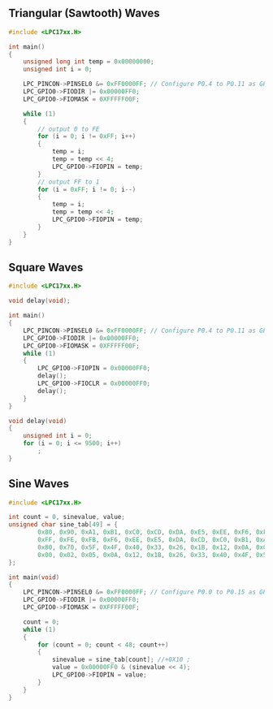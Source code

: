 ## Triangular (Sawtooth) Waves

```c
#include <LPC17xx.H>

int main()
{
	unsigned long int temp = 0x00000000;
	unsigned int i = 0;

	LPC_PINCON->PINSEL0 &= 0xFF0000FF; // Configure P0.4 to P0.11 as GPIO
	LPC_GPIO0->FIODIR |= 0x00000FF0;
	LPC_GPIO0->FIOMASK = 0XFFFFF00F;

	while (1)
	{
		// output 0 to FE
		for (i = 0; i != 0xFF; i++)
		{
			temp = i;
			temp = temp << 4;
			LPC_GPIO0->FIOPIN = temp;
		}
		// output FF to 1
		for (i = 0xFF; i != 0; i--)
		{
			temp = i;
			temp = temp << 4;
			LPC_GPIO0->FIOPIN = temp;
		}
	}
}
```

## Square Waves

```c
#include <LPC17xx.H>

void delay(void);

int main()
{
	LPC_PINCON->PINSEL0 &= 0xFF0000FF; // Configure P0.4 to P0.11 as GPIO
	LPC_GPIO0->FIODIR |= 0x00000FF0;
	LPC_GPIO0->FIOMASK = 0XFFFFF00F;
	while (1)
	{
		LPC_GPIO0->FIOPIN = 0x00000FF0;
		delay();
		LPC_GPIO0->FIOCLR = 0x00000FF0;
		delay();
	}
}

void delay(void)
{
	unsigned int i = 0;
	for (i = 0; i <= 9500; i++)
		;
}
```

## Sine Waves

```c
#include <LPC17xx.H>

int count = 0, sinevalue, value;
unsigned char sine_tab[49] = {
		0x80, 0x90, 0xA1, 0xB1, 0xC0, 0xCD, 0xDA, 0xE5, 0xEE, 0xF6, 0xFB, 0xFE,
		0xFF, 0xFE, 0xFB, 0xF6, 0xEE, 0xE5, 0xDA, 0xCD, 0xC0, 0xB1, 0xA1, 0x90,
		0x80, 0x70, 0x5F, 0x4F, 0x40, 0x33, 0x26, 0x1B, 0x12, 0x0A, 0x05, 0x02,
		0x00, 0x02, 0x05, 0x0A, 0x12, 0x1B, 0x26, 0x33, 0x40, 0x4F, 0x5F, 0x70, 0x80
};

int main(void)
{
	LPC_PINCON->PINSEL0 &= 0xFF0000FF; // Configure P0.0 to P0.15 as GPIO
	LPC_GPIO0->FIODIR |= 0x00000FF0;
	LPC_GPIO0->FIOMASK = 0XFFFFF00F;

	count = 0;
	while (1)
	{
		for (count = 0; count < 48; count++)
		{
			sinevalue = sine_tab[count]; //+0X10 ;
			value = 0x00000FF0 & (sinevalue << 4);
			LPC_GPIO0->FIOPIN = value;
		}
	}
}
```
